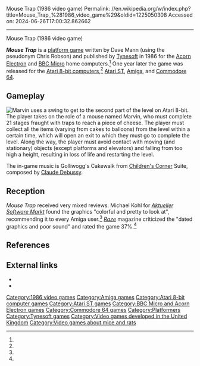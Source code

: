 Mouse Trap (1986 video game)
Permalink: //en.wikipedia.org/w/index.php?title=Mouse_Trap_%281986_video_game%29&oldid=1225050308
Accessed on: 2024-06-26T17:00:32.862662



------
Mouse Trap (1986 video game)
{{short description|1986 video game}}
{{Infobox video game
| title = Mouse Trap
| image = Mouse_Trap_(1986_video_game)_Cover_Art.jpg
| caption = 
| released = 1986<ref name="bbc"/>
| composer = 
| publisher = [[Tynesoft]]
| designer = Brian Jobling<ref name="giantlist"/>
| programmer = '''BBC/Electron'''<br>Dave Mann<ref name="bbc"/>
<br>'''Atari 8-bit'''<br>Brian Jobling<ref name="giantlist"/>| platforms = [[Acorn Electron]], [[Amiga]], [[Atari 8-bit]], [[Atari ST]], [[BBC Micro]], [[Commodore 64]]
| genre = [[Platform game|Platform]]
}}

'''''Mouse Trap''''' is a [[platform game]] written by Dave Mann (using the pseudonym Chris Robson) and published by [[Tynesoft]] in 1986 for the [[Acorn Electron]] and [[BBC Micro]] home computers.<ref name="bbc"/> One year later the game was released for the [[Atari 8-bit computers]],<ref name="giantlist"/> [[Atari ST]], [[Amiga]], and [[Commodore 64]].

==Gameplay==
[[File:Mouse_Trap_(1986_video_game)_Atari_8-bit_PAL_screenshot.png|thumb|left|Marvin uses a swing to get to the second part of the level on Atari 8-bit.]]
The player takes on the role of a mouse named Marvin, who must complete 21 stages fraught with traps to reach a piece of cheese. The player must collect all the items (varying from cakes to balloons) from the level within a certain time, which will open an exit to which they must go to complete the level. Along the way, the player must avoid contact with moving (and stationary) objects (except platforms and elevators) and falling from too high a height, resulting in loss of life and restarting the level.

The in-game music is Golliwogg's Cakewalk from [[Children's Corner]] Suite, composed by [[Claude Debussy]].

==Reception==
''Mouse Trap'' received very mixed reviews. Michael Kohl for ''[[Aktueller Software Markt]]'' found the graphics "colorful and pretty to look at", recommending it to every Amiga user.<ref name="asm"/> ''[[Newsfield#Raze|Raze]]'' magazine criticized the "dated graphics and poor sound" and rated the game 37%.<ref name="raze"/>

==References==
{{reflist|refs=
<ref name="giantlist">{{cite web|title=The Giant List of Classic Game Programmers|url=https://dadgum.com/giantlist/|last1=Hague|first1=James}}</ref>
<ref name="bbc">{{cite web|title=Complete BBC Micro Games Archive|url=http://bbcmicro.co.uk/game.php?id=641}}</ref>
<ref name="asm">{{cite journal |title=Manic Miner - Amiga mäßig|journal=Aktueller Software Markt |date=November 1987 |page=14 |url=https://archive.org/details/asm_magazine-1987-11/page/n13/mode/2up}}</ref>
<ref name="raze">{{cite journal |title=Budget Blitz|journal=Raze |date=August 1991 |page=66 |url=https://archive.org/details/RAZE_Issue_10_1991-08_Newsfield_Publishing_GB/page/n65/mode/2up}}</ref>
}}

== External links ==
* {{atarimania|id=3556}}
* {{MobyGames|id=/15279/mouse-trap}}

[[Category:1986 video games]]
[[Category:Amiga games]]
[[Category:Atari 8-bit computer games]]
[[Category:Atari ST games]]
[[Category:BBC Micro and Acorn Electron games]]
[[Category:Commodore 64 games]]
[[Category:Platformers]]
[[Category:Tynesoft games]]
[[Category:Video games developed in the United Kingdom]]
[[Category:Video games about mice and rats]]